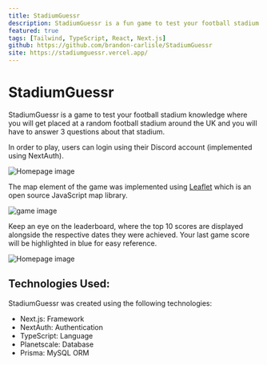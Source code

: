 ```yaml
---
title: StadiumGuessr
description: StadiumGuessr is a fun game to test your football stadium knowledge.
featured: true
tags: [Tailwind, TypeScript, React, Next.js]
github: https://github.com/brandon-carlisle/StadiumGuessr
site: https://stadiumguessr.vercel.app/
---
```


# StadiumGuessr

StadiumGuessr is a game to test your football stadium knowledge where you will get placed at a random football stadium around the UK and you will have to answer 3 questions about that stadium.

In order to play, users can login using their Discord account (implemented using NextAuth).

<Image
  src="/projects/sg_home.webp"
  alt="Homepage image"
  width={1920}
  height={1032}
  priority
/>

The map element of the game was implemented using [Leaflet](https://leafletjs.com/) which is an open source JavaScript map library.

<Image
  src="/projects/sg_game.webp"
  alt="game image"
  width={1920}
  height={1032}
/>

Keep an eye on the leaderboard, where the top 10 scores are displayed alongside the respective dates they were achieved. Your last game score will be highlighted in blue for easy reference.

<Image
  src="/projects/sg_leaderboard.webp"
  alt="Homepage image"
  width={1920}
  height={1032}
/>

## Technologies Used:

StadiumGuessr was created using the following technologies:

- Next.js: Framework
- NextAuth: Authentication
- TypeScript: Language
- Planetscale: Database
- Prisma: MySQL ORM
